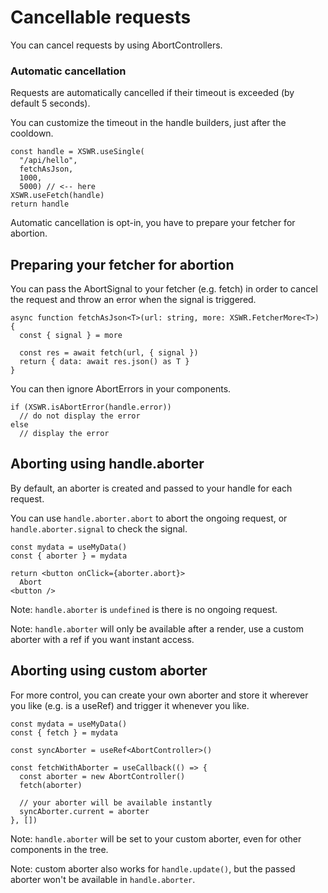 # Cancellable requests

You can cancel requests by using AbortControllers.

### Automatic cancellation

Requests are automatically cancelled if their timeout is exceeded (by default 5 seconds).

You can customize the timeout in the handle builders, just after the cooldown.

```tsx
const handle = XSWR.useSingle(
  "/api/hello",
  fetchAsJson,
  1000,
  5000) // <-- here
XSWR.useFetch(handle)
return handle
```

Automatic cancellation is opt-in, you have to prepare your fetcher for abortion.

## Preparing your fetcher for abortion

You can pass the AbortSignal to your fetcher (e.g. fetch) in order to cancel the request and throw an error when the signal is triggered.

```tsx
async function fetchAsJson<T>(url: string, more: XSWR.FetcherMore<T>) {
  const { signal } = more

  const res = await fetch(url, { signal })
  return { data: await res.json() as T }
}
```

You can then ignore AbortErrors in your components.

```tsx
if (XSWR.isAbortError(handle.error))
  // do not display the error
else
  // display the error
```

## Aborting using handle.aborter

By default, an aborter is created and passed to your handle for each request.

You can use `handle.aborter.abort` to abort the ongoing request, or `handle.aborter.signal` to check the signal.

```tsx
const mydata = useMyData()
const { aborter } = mydata

return <button onClick={aborter.abort}>
  Abort
<button />
```

Note: `handle.aborter` is `undefined` is there is no ongoing request.

Note: `handle.aborter` will only be available after a render, use a custom aborter with a ref if you want instant access.

## Aborting using custom aborter

For more control, you can create your own aborter and store it wherever you like (e.g. is a useRef) and trigger it whenever you like.

```tsx
const mydata = useMyData()
const { fetch } = mydata

const syncAborter = useRef<AbortController>()

const fetchWithAborter = useCallback(() => {
  const aborter = new AbortController()
  fetch(aborter)

  // your aborter will be available instantly
  syncAborter.current = aborter
}, [])
```

Note: `handle.aborter` will be set to your custom aborter, even for other components in the tree.

Note: custom aborter also works for `handle.update()`, but the passed aborter won't be available in `handle.aborter`.
